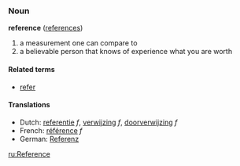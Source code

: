 ===Noun===
'''reference''' ([[references]])

# a measurement one can compare to
# a believable person that knows of experience what you are worth

====Related terms====
*[[refer]]

====Translations====
*Dutch: [[referentie]] ''f'', [[verwijzing]] ''f'', [[doorverwijzing]] ''f''
*French: [[référence]] ''f''
*German: [[Referenz]]

[[ru:Reference]]